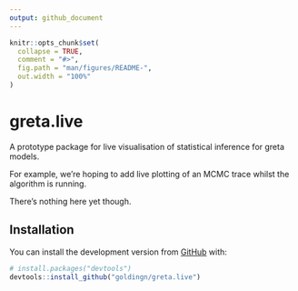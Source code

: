 ```yaml
---
output: github_document
---
```


<!-- README.md is generated from README.Rmd. Please edit that file -->

```r
knitr::opts_chunk$set(
  collapse = TRUE,
  comment = "#>",
  fig.path = "man/figures/README-",
  out.width = "100%"
)
```
# greta.live

A prototype package for live visualisation of statistical inference for greta models.

For example, we're hoping to add live plotting of an MCMC trace whilst the algorithm is running.

There's nothing here yet though.

## Installation

You can install the development version from [GitHub](https://github.com/) with:

``` r
# install.packages("devtools")
devtools::install_github("goldingn/greta.live")
```

